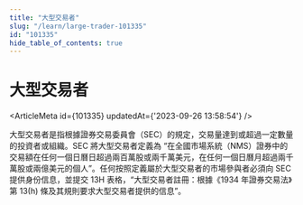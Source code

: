 ```yaml
---
title: "大型交易者"
slug: "/learn/large-trader-101335"
id: "101335"
hide_table_of_contents: true
---
```



# 大型交易者

<ArticleMeta id={101335} updatedAt={'2023-09-26 13:58:54'} />
<div className='border-solid border-b border-t-0 my-4 border-[var(--ifm-color-gray-300)]' />

大型交易者是指根據證券交易委員會（SEC）的規定，交易量達到或超過一定數量的投資者或組織。SEC 將大型交易者定義為 “在全國市場系統（NMS）證券中的交易額在任何一個日曆日超過兩百萬股或兩千萬美元，在任何一個日曆月超過兩千萬股或兩億美元的個人”。任何按照定義屬於大型交易者的市場參與者必須向 SEC 提供身份信息，並提交 13H 表格，“大型交易者註冊：根據《1934 年證券交易法》第 13(h) 條及其規則要求大型交易者提供的信息”。
